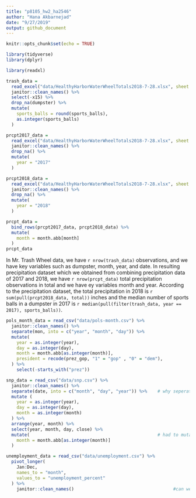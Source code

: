 ```yaml
---
title: "p8105_hw2_ha2546"
author: "Hana Akbarnejad"
date: "9/27/2019"
output: github_document
---
```


```r
knitr::opts_chunk$set(echo = TRUE)

library(tidyverse)
library(dplyr)
```

```r

library(readxl)

trash_data = 
  read_excel("data/HealthyHarborWaterWheelTotals2018-7-28.xlsx", sheet = "Mr. Trash Wheel") %>% 
  janitor::clean_names() %>% 
  select(-x15) %>% 
  drop_na(dumpster) %>% 
  mutate(
    sports_balls = round(sports_balls),
    as.integer(sports_balls)
  )

```

```r

prcpt2017_data = 
  read_excel("data/HealthyHarborWaterWheelTotals2018-7-28.xlsx", sheet = "2017 Precipitation", skip = 1) %>% 
  janitor::clean_names() %>% 
  drop_na() %>% 
  mutate(
    year = "2017"
  )

prcpt2018_data = 
  read_excel("data/HealthyHarborWaterWheelTotals2018-7-28.xlsx", sheet = "2018 Precipitation", skip = 1) %>% 
  janitor::clean_names() %>% 
  drop_na() %>% 
  mutate(
    year = "2018"
  )

prcpt_data =
  bind_rows(prcpt2017_data, prcpt2018_data) %>%
  mutate(
    month = month.abb[month]
  )
prcpt_data
```

In Mr. Trash Wheel data, we have `r nrow(trash_data)` observations, and we have key variables such as dumpster, month, year, and date. In resulting precipitation dataset which we obtained from combining precipitation data of 2017 and 2018, we have `r nrow(prcpt_data)` total precipitation observations in total and we have ey variables month and year. According to the precipitation dataset, the total precipitation in 2018 is `r sum(pull(prcpt2018_data, total))` inches and the median number of sports balls in a dumpster in 2017 is `r median(pull(filter(trash_data, year == 2017), sports_balls))`.

```r

pols_month_data = read_csv("data/pols-month.csv") %>% 
  janitor::clean_names() %>%
  separate(mon, into = c("year", "month", "day")) %>% 
  mutate(
    year = as.integer(year),
    day = as.integer(day),
    month = month.abb[as.integer(month)],
    president = recode(prez_gop, "1" = "gop" , "0" = "dem"),
  ) %>% 
    select(-starts_with("prez"))

```

```r

snp_data = read_csv("data/snp.csv") %>% 
  janitor::clean_names() %>% 
  separate(date, into = c("month", "day", "year")) %>%    # why seperates like this?
  mutate (
    year = as.integer(year),
    day = as.integer(day),
    month = as.integer(month)
  ) %>% 
  arrange(year, month) %>% 
  select(year, month, day, close) %>% 
  mutate(                                                 # had to mutate twice(?)
    month = month.abb[as.integer(month)]
  )

```

```r

unemployment_data = read_csv("data/unemployment.csv") %>% 
  pivot_longer(
    Jan:Dec,
    names_to = "month",
    values_to = "unemployment_percent"
  ) %>% 
    janitor::clean_names()                                      #can we use janitor here?

```

